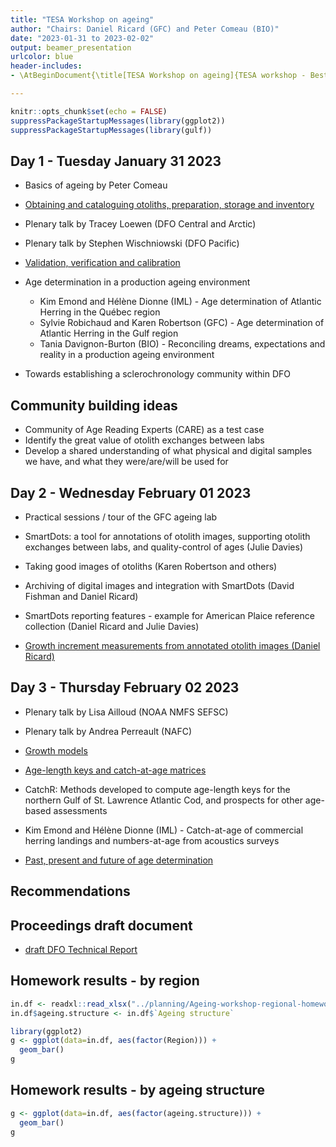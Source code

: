 ```yaml
---
title: "TESA Workshop on ageing"
author: "Chairs: Daniel Ricard (GFC) and Peter Comeau (BIO)"
date: "2023-01-31 to 2023-02-02"
output: beamer_presentation
urlcolor: blue
header-includes:
- \AtBeginDocument{\title[TESA Workshop on ageing]{TESA workshop - Best practices in ageing}}

---
```


```r
knitr::opts_chunk$set(echo = FALSE)
suppressPackageStartupMessages(library(ggplot2))
suppressPackageStartupMessages(library(gulf))
```

## Day 1 - Tuesday January 31 2023

- Basics of ageing by Peter Comeau

- [Obtaining and cataloguing otoliths, preparation, storage and inventory](./preparation-storage-inventory.pdf)

- Plenary talk by Tracey Loewen (DFO Central and Arctic)

- Plenary talk by Stephen Wischniowski (DFO Pacific)

- [Validation, verification and calibration](./validation-verification-calibration.pdf)

- Age determination in a production ageing environment
  - Kim Emond and Hélène Dionne (IML) - Age determination of Atlantic Herring in the Québec region
  - Sylvie Robichaud and Karen Robertson (GFC) - Age determination of Atlantic Herring in the Gulf region
  - Tania Davignon-Burton (BIO) - Reconciling dreams, expectations and reality in a production ageing environment

- Towards establishing a sclerochronology community within DFO

## Community building ideas

- Community of Age Reading Experts (CARE) as a test case
- Identify the great value of otolith exchanges between labs
- Develop a shared understanding of what physical and digital samples we have, and what they were/are/will be used for

## Day 2 - Wednesday February 01 2023

- Practical sessions / tour of the GFC ageing lab

- SmartDots: a tool for annotations of otolith images, supporting otolith exchanges between labs, and quality-control of ages (Julie Davies)

- Taking good images of otoliths (Karen Robertson and others)

- Archiving of digital images and integration with SmartDots (David Fishman and Daniel Ricard)

- SmartDots reporting features - example for American Plaice reference collection (Daniel Ricard and Julie Davies)

- [Growth increment measurements from annotated otolith images (Daniel Ricard)](images-SmartDots-increments..pdf)


## Day 3 - Thursday February 02 2023

- Plenary talk by Lisa Ailloud (NOAA NMFS SEFSC)

- Plenary talk by Andrea Perreault (NAFC) 

- [Growth models](./growth-models.pdf)

- [Age-length keys and catch-at-age matrices](./age-length-keys.pdf)

- CatchR: Methods developed to compute age-length keys for the northern Gulf of St. Lawrence Atlantic Cod, and prospects for other age-based assessments

- Kim Emond and Hélène Dionne (IML) - Catch-at-age of commercial herring landings and numbers-at-age from acoustics surveys

- [Past, present and future of age determination](./past-present-future.pdf)

## Recommendations


## Proceedings draft document

- [draft DFO Technical Report](../proceedings/_book/techreport-english.pdf)


## Homework results - by region

```r
in.df <- readxl::read_xlsx("../planning/Ageing-workshop-regional-homework-all-regions.xlsx", skip=3)
in.df$ageing.structure <- in.df$`Ageing structure`
```

```r
library(ggplot2)
g <- ggplot(data=in.df, aes(factor(Region))) +
  geom_bar()
g
```

## Homework results - by ageing structure

```r
g <- ggplot(data=in.df, aes(factor(ageing.structure))) +
  geom_bar()
g
```
